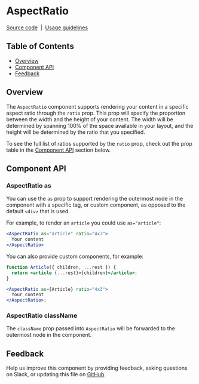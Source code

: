 
# AspectRatio

[Source code](https://github.com/carbon-design-system/carbon/tree/main/packages/react/src/components/AspectRatio)
&nbsp;|&nbsp;
[Usage guidelines](https://www.carbondesignsystem.com/guidelines/2x-grid/overview#aspect-ratio)

<!-- START doctoc generated TOC please keep comment here to allow auto update -->
<!-- DON'T EDIT THIS SECTION, INSTEAD RE-RUN doctoc TO UPDATE -->

## Table of Contents

- [Overview](#overview)
- [Component API](#component-api)
- [Feedback](#feedback)

<!-- END doctoc generated TOC please keep comment here to allow auto update -->

## Overview

The `AspectRatio` component supports rendering your content in a specific aspect
ratio through the `ratio` prop. This prop will specify the proportion between
the width and the height of your content. The width will be determined by
spanning 100% of the space available in your layout, and the height will be
determined by the ratio that you specified.

<Preview>
  <Story id="components-aspectratio--aspect-ratio-story" />
</Preview>

To see the full list of ratios supported by the `ratio` prop, check out the prop
table in the [Component API](#component-api) section below.

## Component API

<Props />

### AspectRatio as

You can use the `as` prop to support rendering the outermost node in the
component with a specific tag, or custom component, as opposed to the default
`<div>` that is used.

For example, to render an `article` you could use `as="article"`:

```jsx
<AspectRatio as="article" ratio="4x3">
  Your content
</AspectRatio>
```

You can also provide custom components, for example:

```jsx
function Article({ children, ...rest }) {
  return <article {...rest}>{children}</article>;
}

<AspectRatio as={Article} ratio="4x3">
  Your content
</AspectRatio>;
```

### AspectRatio className

The `className` prop passed into `AspectRatio` will be forwarded to the
outermost node in the component.

## Feedback

Help us improve this component by providing feedback, asking questions on Slack,
or updating this file on
[GitHub](https://github.com/carbon-design-system/carbon/edit/main/packages/react/src/components/AspectRatio/AspectRatio.mdx).
